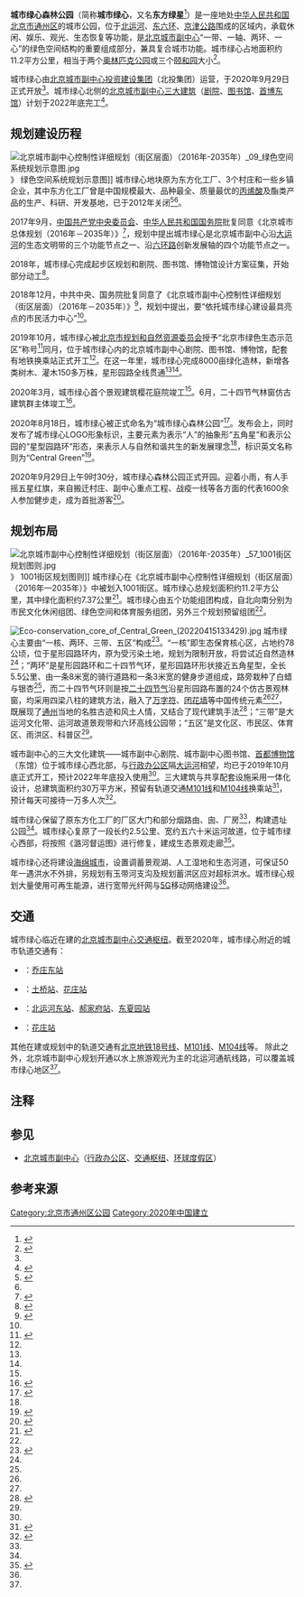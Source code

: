 {{NoteTA
|1=zh-cn:运营;zh-tw:營運;
|2=zh-cn:投入使用;zh-tw:啟用;
}}
{{Infobox park
| name =北京城市副中心城市绿心
| photo = Central Green (20220415132657).jpg
| photo_width = 
| photo_caption = 公园内的“秋分望月”景观
| type =城市公园
| location = {{PRC}}[[北京市|北京市]][[通州区_(北京市)|通州区]][[永顺镇_(北京市)|永顺镇]]、[[张家湾镇_(北京市)|张家湾镇]]
| area =11.2平方公里 
| region = 
| coordinates   = {{coord|39|52|26.00|N|116|43|8.75|E|type:landmark|display=inline}}
| locmapin      = China Beijing
| map_width     = 200
| map_caption   = 在北京市的位置
| created = 2020年9月29日
| owner = 
| operator = [[北京城市副中心投资建设集团|北京城市副中心投资建设集团]]
| visitation_num = 
| status =
| embedded = 
}}
'''城市绿心森林公园'''（简称'''城市绿心'''，又名'''东方绿星'''<ref name="b07">{{Cite web|url=http://bjwb.bjd.com.cn/html/2019-01/12/content_834243.htm|title=七部门联合发布北京城市副中心控规实施举措 今年计划完成投资750亿 城市绿心命名为“东方绿星”|author=张楠|accessdate=2020-07-09|date=2019-01-02|publisher=[[北京日报|北京日报]]|archive-date=2020-02-20|archive-url=https://web.archive.org/web/20200220174455/http://bjwb.bjd.com.cn/html/2019-01/12/content_834243.htm|dead-url=no}}</ref>）是一座地处[[中华人民共和国|中华人民共和国]][[北京市|北京市]][[通州区_(北京市)|通州区]]的城市公园，位于[[北运河|北运河]]、[[北京六环路|东六环]]、[[103国道|京津公路]]围成的区域内，承载休闲、娱乐、观光、生态恢复等功能，是[[北京城市副中心|北京城市副中心]]“一带、一轴、两环、一心”的绿色空间结构的重要组成部分{{notetag|其中“一带”指以[[京杭大运河|大运河]]为骨架的一条蓝绿交织的生态文明带，“一轴”指沿[[北京六环路|六环路]]形成的创新发展轴<ref name="g01">{{Cite web|url=http://www.beijing.gov.cn/gongkai/guihua/wngh/cqgh/201907/t20190701_100008.html|title=北京城市总体规划（2016年—2035年）|author=[[北京市规划和国土资源管理委员会|北京市规划和国土资源管理委员会]]|accessdate=2020-07-09|date=2017-09-27|publisher=[[北京市人民政府|北京市人民政府]]门户网站|archive-date=2020-07-15|archive-url=https://web.archive.org/web/20200715214829/http://www.beijing.gov.cn/gongkai/guihua/wngh/cqgh/201907/t20190701_100008.html|dead-url=no}}</ref>，“两环”分别指环城绿色休闲游憩环、设施服务环<ref name="g02">{{Cite web|url=http://ghzrzyw.beijing.gov.cn/zhengwuxinxi/ghcg/csfzxgh/201912/t20191213_1165343.html|title=北京城市副中心控制性详细规划（街区层面）（2016年—2035年）|author=|accessdate=2020-07-09|date=2019-01-04|publisher=[[北京市规划和自然资源委员会|北京市规划和自然资源委员会]]|archive-date=2020-07-15|archive-url=https://web.archive.org/web/20200715095207/http://ghzrzyw.beijing.gov.cn/zhengwuxinxi/ghcg/csfzxgh/201912/t20191213_1165343.html|dead-url=no}}</ref>。}}，兼具复合城市功能。城市绿心占地面积约11.2平方公里，相当于两个[[奥林匹克公园_(北京)|奥林匹克公园]]或三个[[颐和园|颐和园]]大小<ref name="b05">{{Cite web|url=http://sdjsb.bjd.com.cn/html/2019-08/14/content_12077949.htm|title=北投集团全力以赴推进副中心建设 城市绿心年内亮出整体形象|author=李晓鹏|accessdate=2020-07-09|date=2019-08-14|publisher=[[首都建设报|首都建设报]]|archive-date=2020-07-15|archive-url=https://web.archive.org/web/20200715165117/http://sdjsb.bjd.com.cn/html/2019-08/14/content_12077949.htm|dead-url=no}}</ref>。

城市绿心由[[北京城市副中心投资建设集团|北京城市副中心投资建设集团]]（北投集团）运营，于2020年9月29日正式开放<ref name="王海燕2" />。城市绿心北侧的[[北京城市副中心三大建筑|北京城市副中心三大建筑]]（[[北京城市副中心剧院|剧院]]、[[北京城市副中心图书馆|图书馆]]、[[首都博物馆东馆|首博东馆]]）计划于2022年底完工<ref name="b03">{{Cite web|url=http://bjrb.bjd.com.cn/html/2020-07/08/content_12470588.htm|title=城市绿心9月底开园 向公众有奖征集“绿心”记忆|author=孙杰|accessdate=2020-07-09|date=2020-07-08|publisher=[[北京日报|北京日报]]|archive-date=2020-07-12|archive-url=https://web.archive.org/web/20200712160746/http://bjrb.bjd.com.cn/html/2020-07/08/content_12470588.htm|dead-url=no}}</ref>。

==规划建设历程==
[[File:北京城市副中心控制性详细规划（街区层面）（2016年-2035年）_09_绿色空间系统规划示意图.jpg|thumb]]》 绿色空间系统规划示意图]]
城市绿心地块原为东方化工厂、3个村庄和一些乡镇企业，其中东方化工厂曾是中国规模最大、品种最全、质量最优的[[丙烯酸|丙烯酸]]及酯类产品的生产、科研、开发基地，已于2012年关闭<ref name="b01">{{Cite web|url=http://bjrb.bjd.com.cn/html/2020-01/22/content_12443140.htm|title=工业遗迹上绽放“城市绿心”|author=王海燕|accessdate=2020-07-09|date=2020-01-22|publisher=[[北京日报|北京日报]]|archive-date=2020-07-15|archive-url=https://web.archive.org/web/20200715032950/http://bjrb.bjd.com.cn/html/2020-01/22/content_12443140.htm}}</ref><ref name="b02"/>。

2017年9月，[[中国共产党中央委员会|中国共产党中央委员会]]、[[中华人民共和国国务院|中华人民共和国国务院]]批复同意《北京城市总体规划（2016年－2035年）》<ref>{{Cite web|url=http://www.gov.cn/zhengce/2017-09/27/content_5227992.htm|title=中共中央 国务院关于对《北京城市总体规划（2016年－2035年）》的批复|accessdate=2020-07-09|date=2017-09-27|publisher=[[中国政府网|中国政府网]]|archive-date=2019-01-09|archive-url=https://web.archive.org/web/20190109171836/http://www.gov.cn/zhengce/2017-09/27/content_5227992.htm|dead-url=no}}</ref>，规划中提出城市绿心是北京城市副中心沿[[京杭大运河|大运河]]的生态文明带的三个功能节点之一{{notetag|另外两个功能节点分别为[[运河商务区|运河商务区]]和[[北京城市副中心站|北京城市副中心交通枢纽地区]]<ref name="g01"/>。}}、沿[[北京六环路|六环路]]创新发展轴的四个功能节点之一{{notetag|另外三个功能节点分别为[[宋庄文化创意产业集聚区|宋庄文化创意产业集聚区]]、[[北京城市副中心行政办公区|行政办公区]]和[[北京环球度假区|北京环球主题公园及度假区]]<ref name="g01"/>。}}。

2018年，城市绿心完成起步区规划和剧院、图书馆、博物馆设计方案征集，开始部分动工<ref name="bq3">{{Cite web|url=http://epaper.ynet.com/html/2018-12/26/content_315162.htm?div=-1|title=2018年本市安排276项重点工程 目前已完成建安投资1184亿元 其中——北京60个新建项目实现开工|author=李天际|accessdate=2020-07-09|date=2018-12-26|publisher=[[北京青年报|北京青年报]]|archive-date=2020-07-12|archive-url=https://web.archive.org/web/20200712174749/http://epaper.ynet.com/html/2018-12/26/content_315162.htm?div=-1|dead-url=no}}</ref>。

2018年12月，中共中央、国务院批复同意了《北京城市副中心控制性详细规划（街区层面）（2016年－2035年）》<ref>{{Cite web|url=http://www.gov.cn/zhengce/2019-01/03/content_5354591.htm?trs=1|title=中共中央 国务院关于对《北京城市副中心控制性详细规划(街区层面)(2016年-2035年)》的批复|accessdate=2020-07-09|date=2019-01-03|publisher=[[中国政府网|中国政府网]]|archive-date=2020-07-14|archive-url=https://web.archive.org/web/20200714053823/http://www.gov.cn/zhengce/2019-01/03/content_5354591.htm?trs=1|dead-url=no}}</ref>，规划中提出，要“依托城市绿心建设最具亮点的市民活力中心”<ref name="g02"/>。

2019年10月，城市绿心被[[北京市规划和自然资源委员会|北京市规划和自然资源委员会]]授予“北京市绿色生态示范区”称号<ref>{{cite web|title=北京市规划和自然资源委员会关于2019年北京市绿色生态示范区评选结果的公告|url=http://ghzrzyw.beijing.gov.cn/zhengwuxinxi/tzgg/sj/201912/t20191223_1416375.html|publisher=[[北京市规划和自然资源委员会|北京市规划和自然资源委员会]]|accessdate=2020-07-09|date=2019-10-12|archive-date=2020-07-12|archive-url=https://web.archive.org/web/20200712160747/http://ghzrzyw.beijing.gov.cn/zhengwuxinxi/tzgg/sj/201912/t20191223_1416375.html|dead-url=no}}</ref>同月，位于城市绿心内的北京城市副中心剧院、图书馆、博物馆，配套有地铁换乘站正式开工<ref name="b01"/>。在这一年里，城市绿心完成8000亩绿化造林，新增各类树木、灌木150多万株，星形园路全线贯通<ref name="b01"/><ref name="bq2"/>。

2020年3月，城市绿心首个景观建筑樱花庭院竣工<ref name="b04"/>。6月，二十四节气林窗仿古建筑群主体竣工<ref name="t01">{{Cite web|url=http://www.dayuntongzhou.com/web/ct22925|title=城市绿心二十四节气林窗仿古建筑群主体竣工|author=通州新闻|accessdate=2020-07-09|date=2020-06-17|publisher=大运通州网|archive-date=2020-07-12|archive-url=https://web.archive.org/web/20200712160745/http://www.dayuntongzhou.com/web/ct22925|dead-url=no}}</ref>。

2020年8月18日，城市绿心被正式命名为“城市绿心森林公园”<ref name="王海燕1">{{cite news |author1=王海燕 |title=城市绿心森林公园正式命名 |accessdate=2020-10-07 |work=北京晚报 |date=2020-08-18 |url=http://www.bj.xinhuanet.com/2020-08/18/c_1126381794.htm |archive-date=2020-08-19 |archive-url=https://web.archive.org/web/20200819020949/http://www.bj.xinhuanet.com/2020-08/18/c_1126381794.htm |dead-url=no }}</ref>。发布会上，同时发布了城市绿心LOGO形象标识，主要元素为表示“人”的抽象形“五角星”和表示公园的“星型园路环”形态，来表示人与自然和谐共生的新发展理念<ref name="王海燕1" />，标识英文名称则为“Central Green”<ref>{{cite news|author=李晓鹏|url=https://www.bdcn-media.com/a/2499.html|title=城市绿心标识发布 体现人与自然和谐共生|work=[[首都建设报|首都建设报]]|date=2020-08-20|accessdate=2021-05-10|archive-date=2021-05-12|archive-url=https://web.archive.org/web/20210512213548/https://www.bdcn-media.com/a/2499.html}}</ref>。

2020年9月29日上午9时30分，城市绿心森林公园正式开园。迎着小雨，有人手摇五星红旗，来自搬迁村庄、副中心重点工程、战疫一线等各方面的代表1600余人参加健步走，成为首批游客<ref name="王海燕2">{{cite news |author1=王海燕 |title=城市绿心森林公园正式命名 |accessdate=2020-10-07 |work=北京日报 |date=2020-09-30 |url=http://www.xinhuanet.com/house/2020-09-30/c_1126560929.htm |archive-date=2020-10-31 |archive-url=https://web.archive.org/web/20201031024620/http://www.xinhuanet.com/house/2020-09-30/c_1126560929.htm |dead-url=no }}</ref>。

==规划布局==
[[File:北京城市副中心控制性详细规划（街区层面）（2016年-2035年）_57_1001街区规划图则.jpg|thumb]]》 1001街区规划图则]]
城市绿心在《北京城市副中心控制性详细规划（街区层面）（2016年—2035年）》中被划入1001街区。城市绿心总规划面积约11.2平方公里，其中绿化面积约7.37公里<ref name="b02">{{Cite web|url=https://new.qq.com/omn/20200422/20200422A0QU2E00.html|title=揭开副中心城市绿心规划面纱！这些细节首次透露|author=[[北京日报|北京日报]]客户端|accessdate=2020-07-09|date=2020-04-22|publisher=[[腾讯网|腾讯网]]|archive-date=2020-07-12|archive-url=https://web.archive.org/web/20200712160744/https://new.qq.com/omn/20200422/20200422A0QU2E00.html|dead-url=no}}</ref>。城市绿心由五个功能组团构成，自北向南分别为市民文化休闲组团、绿色空间和体育服务组团，另外三个规划预留组团<ref name="b05"/>。

[[File:Eco-conservation_core_of_Central_Green_(20220415133429).jpg|thumb]]
城市绿心主要由“一核、两环、三带、五区”构成<ref name="b04">{{Cite web|url=http://bjrb.bjd.com.cn/html/2020-03/27/content_12453373.htm|title=白墙灰瓦红柱 怒放樱花环绕 “城市绿心”樱花庭院下周亮相|author=赵莹莹|accessdate=2020-07-09|date=2020-03-27|publisher=[[北京日报|北京日报]]|archive-date=2020-07-12|archive-url=https://web.archive.org/web/20200712160746/http://bjrb.bjd.com.cn/html/2020-03/27/content_12453373.htm|dead-url=no}}</ref>。“一核”即生态保育核心区，占地约78公顷，位于星形园路环内，原为受污染土地，规划为限制开放，将尝试近自然造林<ref name="b02"/>；“两环”是星形园路环和二十四节气环，星形园路环形状接近五角星型，全长5.5公里、由一条8米宽的骑行道路和一条3米宽的健身步道组成，路旁栽种了白蜡与银杏<ref name="b01"/>，而二十四节气环则是按[[二十四节气|二十四节气]]沿星形园路布置的24个仿古景观林窗，均采用四梁八柱的建筑方法，融入了[[万字符|万字符]]、[[团花墙|团花墙]]等中国传统元素<ref name="b03"/><ref name="t01"/>，既展现了[[通州区_(北京市)|通州]]当地的名胜古迹和风土人情，又结合了现代建筑手法<ref name="t02">{{Cite web|url=http://ie.bjd.com.cn/5b165687a010550e5ddc0e6a/contentApp/5de8be9be4b0fe93cc167bbc/AP5eca42d9e4b0be621cbd8f0d.html?isshare=1&contentType=0&isBjh=1|title=副中心城市绿心新建五座仿古建筑！主体已竣工！预计9月开园|author=北京通州官方发布|accessdate=2020-07-09|date=2020-05-24|publisher=[[北京日报|北京日报]]客户端|archive-date=2020-07-13|archive-url=https://web.archive.org/web/20200713162051/http://ie.bjd.com.cn/5b165687a010550e5ddc0e6a/contentApp/5de8be9be4b0fe93cc167bbc/AP5eca42d9e4b0be621cbd8f0d.html?isshare=1&contentType=0&isBjh=1|dead-url=no}}</ref>；“三带”是大运河文化带、运河故道景观带和六环高线公园带；“五区”是文化区、市民区、体育区、雨洪区、科普区<ref name="b02"/>。

城市副中心的三大文化建筑——城市副中心剧院、城市副中心图书馆、[[首都博物馆|首都博物馆]]（东馆）位于城市绿心西北部，与[[北京城市副中心行政办公区|行政办公区]]隔[[京杭大运河|大运河]]相望，均已于2019年10月底正式开工，预计2022年年底投入使用<ref name="b01"/>。三大建筑与共享配套设施采用一体化设计，总建筑面积约30万平方米，预留有轨道交通[[北京地铁M101线|M101线]]和[[北京地铁M104线|M104线]]换乘站<ref name="bq1">{{Cite web|url=http://epaper.ynet.com/html/2019-12/06/content_343604.htm?div=-1|title=北京城市副中心三大建筑全面开工 计划2022年年底完工 预留轨道交通换乘条件|author=李泽伟|accessdate=2020-07-09|date=2019-12-06|publisher=[[北京青年报|北京青年报]]|archive-date=2020-07-14|archive-url=https://web.archive.org/web/20200714051548/http://epaper.ynet.com/html/2019-12/06/content_343604.htm?div=-1|dead-url=no}}</ref>，预计每天可接待一万多人次<ref name="bq2">{{Cite web|url=http://epaper.ynet.com/html/2020-01/08/content_346585.htm|title=北京城市副中心举行新闻发布会 副中心与北三县协同发展规划编制完成 副中心城市绿心今年9月底开园|author=李泽伟|accessdate=2020-07-09|date=2020-01-08|publisher=[[北京青年报|北京青年报]]|archive-date=2020-07-12|archive-url=https://web.archive.org/web/20200712175339/http://epaper.ynet.com/html/2020-01/08/content_346585.htm|dead-url=no}}</ref>。

城市绿心保留了原东方化工厂的厂区大门和部分烟路由、囱、厂房<ref name="b01"/>，构建遗址公园<ref name="b02"/>。城市绿心复原了一段长约2.5公里、宽约五六十米运河故道{{notetag|原运河于[[清朝|清]][[嘉庆|嘉庆]]初年决堤改道，河道废弃淤积。}}，位于城市绿心西部，将按照《潞河督运图》进行修复，建成生态景观走廊<ref name="b06">{{Cite web|url=http://bjrb.bjd.com.cn/html/2020-04/10/content_12455645.htm|title=2.5公里运河故道现城市绿心|author=朱松梅|accessdate=2020-07-09|date=2020-04-10|publisher=[[北京日报|北京日报]]|archive-date=2020-04-15|archive-url=https://web.archive.org/web/20200415121715/http://bjrb.bjd.com.cn/html/2020-04/10/content_12455645.htm|dead-url=no}}</ref>。

城市绿心还将建设[[海绵城市|海绵城市]]，设置调蓄景观湖、人工湿地和生态河道，可保证50年一遇洪水不外排，另规划有玉带河支沟及规划蓄洪区应对超标洪水。城市绿心规划大量使用可再生能源，进行宽带光纤网与[[5G|5G]]移动网络建设<ref name="b02"/>。

==交通==
城市绿心临近在建的[[北京城市副中心站|北京城市副中心交通枢纽]]。截至2020年，城市绿心附近的城市轨道交通有：
*{{北京市郊铁路名|北京市郊铁路城市副中心线}}：[[乔庄东站|乔庄东站]]
*{{Rail-interchange|beijing|subway}}{{北京地铁路线标志|八}}：[[土桥站_(北京市)|土桥站]]、[[花庄站_(北京市)|花庄站]]
*{{Rail-interchange|beijing|subway}}{{北京地铁路线标志|6}}：[[北运河东站|北运河东站]]、[[郝家府站|郝家府站]]、[[东夏园站|东夏园站]]
*{{Rail-interchange|beijing|subway}}{{北京地铁路线标志|7}}：[[花庄站_(北京市)|花庄站]]
其他在建或规划中的轨道交通有[[北京地铁|北京地铁]][[北京地铁18号线|18号线]]、[[北京地铁M101线|M101线]]、[[北京地铁M104线|M104线]]等。
除此之外，北京城市副中心规划开通以水上旅游观光为主的北运河通航线路，可以覆盖城市绿心地区<ref name="g02"/>。

==注释==
{{notefoot}}
==参见==
{{Wikisourcehas|北京城市总体规划（2016年－2035年）|北京城市副中心控制性详细规划（街区层面）（2016年—2035年）}}
*[[北京城市副中心|北京城市副中心]]（[[北京城市副中心行政办公区|行政办公区]]、[[北京城市副中心站|交通枢纽]]、[[北京环球度假区|环球度假区]]）
==参考来源==
{{reflist}}
{{北京城市副中心|state = collapsed}}
[[Category:北京市通州区公园|Category:北京市通州区公园]]
[[Category:2020年中国建立|Category:2020年中国建立]]